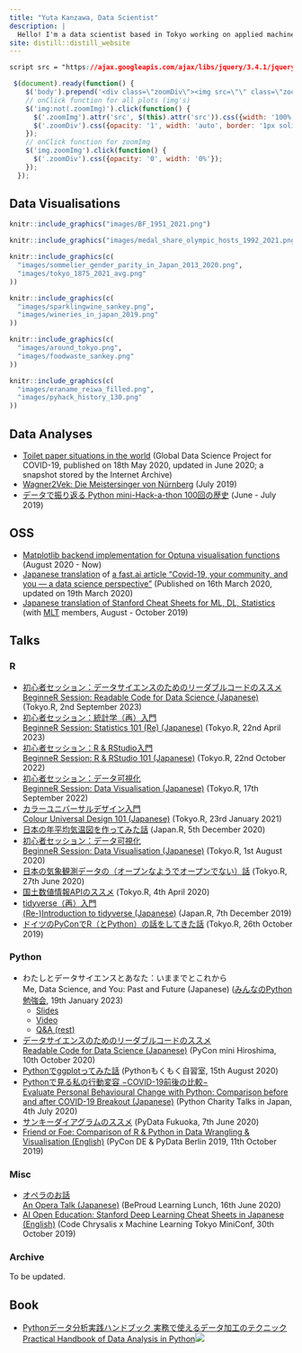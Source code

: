 ```yaml
---
title: "Yuta Kanzawa, Data Scientist"
description: |
  Hello! I'm a data scientist based in Tokyo working on applied machine learning, business intelligence and data visualisation. Always under construction.
site: distill::distill_website
---
```


```css
script src = "https://ajax.googleapis.com/ajax/libs/jquery/3.4.1/jquery.min.js"
```

```js
 $(document).ready(function() {
    $('body').prepend('<div class=\"zoomDiv\"><img src=\"\" class=\"zoomImg\"></div>');
    // onClick function for all plots (img's)
    $('img:not(.zoomImg)').click(function() {
      $('.zoomImg').attr('src', $(this).attr('src')).css({width: '100%'});
      $('.zoomDiv').css({opacity: '1', width: 'auto', border: '1px solid white', borderRadius: '5px', position: 'fixed', top: '55%', left: '50%', marginRight: '-50%', transform: 'translate(-50%, -50%)', boxShadow: '0px 0px 50px #888888', zIndex: '50', overflow: 'auto', maxHeight: '90%'});
    });
    // onClick function for zoomImg
    $('img.zoomImg').click(function() {
      $('.zoomDiv').css({opacity: '0', width: '0%'}); 
    });
  });
```

## Data Visualisations
```r
knitr::include_graphics("images/BF_1951_2021.png")
```
```r
knitr::include_graphics("images/medal_share_olympic_hosts_1992_2021.png")
```
```r
knitr::include_graphics(c(
  "images/sommelier_gender_parity_in_Japan_2013_2020.png",
  "images/tokyo_1875_2021_avg.png"
))
```
```r
knitr::include_graphics(c(
  "images/sparklingwine_sankey.png",
  "images/wineries_in_japan_2019.png"
))
```
```r
knitr::include_graphics(c(
  "images/around_tokyo.png",
  "images/foodwaste_sankey.png"
))
```
```r
knitr::include_graphics(c(
  "images/eraname_reiwa_filled.png",
  "images/pyhack_history_130.png"
))
```

## Data Analyses
- [Toilet paper situations in the world](http://web.archive.org/web/20210129183831/https://www.covid19analytics.org/post/toilet-paper-situations-in-the-world) (Global Data Science Project for COVID-19, published on 18th May 2020, updated in June 2020; a snapshot stored by the Internet Archive)
- [Wagner2Vek: Die Meistersinger von Nürnberg](Wagner2Vek_Meistersinger.html) (July 2019)
- [データで振り返る Python mini-Hack-a-thon 100回の歴史](Pyhack100thAniv.html) (June - July 2019)

## OSS
- [Matplotlib backend implementation for Optuna visualisation functions](https://github.com/optuna/optuna/pull/1756) (August 2020 - Now)
- [Japanese translation](https://qiita.com/yutakanzawa/items/89f313f4f26a3abc398e) of [a fast.ai article "Covid-19, your community, and you — a data science perspective"](https://www.fast.ai/2020/03/09/coronavirus/) (Published on 16th March 2020, updated on 19th March 2020)
- [Japanese translation of Stanford Cheat Sheets for ML, DL, Statistics](https://stanford.edu/~shervine/l/ja/teaching/) (with [MLT](https://www.mlt.ai) members, August - October 2019)

## Talks
### R
- [初心者セッション：データサイエンスのためのリーダブルコードのススメ<br>BeginneR Session: Readable Code for Data Science (Japanese)](TokyoR/初心者セッション_データサイエンスのためのリーダブルコードのススメ_TokyoR_20230902.pdf) (Tokyo.R, 2nd September 2023)
- [初心者セッション：統計学（再）入門<br>BeginneR Session: Statistics 101 (Re) (Japanese)](TokyoR/初心者セッション_統計学（再）入門_TokyoR_20230422.pdf) (Tokyo.R, 22nd April 2023)
- [初心者セッション：R & RStudio入門<br>BeginneR Session: R & RStudio 101 (Japanese)](TokyoR/初心者セッション_R&RStudio入門_TokyoR_20221022.pdf) (Tokyo.R, 22nd October 2022)
- [初心者セッション：データ可視化<br>BeginneR Session: Data Visualisation (Japanese)](TokyoR/初心者セッション_データ可視化_TokyoR_20220917.pdf) (Tokyo.R, 17th September 2022)
- [カラーユニバーサルデザイン入門<br>Colour Universal Design 101 (Japanese)](TokyoR/カラーユニバーサルデザイン入門_TokyoR_20210123.pdf) (Tokyo.R, 23rd January 2021)
- [日本の年平均気温図を作ってみた話](TokyoR/日本の年平均気温図を作ってみた話_JapanR_2020_20201205.pdf) (Japan.R, 5th December 2020)
- [初心者セッション：データ可視化<br>BeginneR Session: Data Visualisation (Japanese)](TokyoR/初心者セッション_データ可視化_TokyoR_20200801.pdf) (Tokyo.R, 1st August 2020)
- [日本の気象観測データの（オープンなようでオープンでない）話](TokyoR/日本の気象観測データの（オープンなようでオープンでない）話_TokyoR_20200627.pdf) (Tokyo.R, 27th June 2020)
- [国土数値情報APIのススメ](TokyoR/国土数値情報APIのススメ_TokyoR_20200404.pdf) (Tokyo.R, 4th April 2020)
- [tidyverse（再）入門<br>(Re-)Introduction to tidyverse (Japanese)](TokyoR/Tidyverse（再）入門_JapanR_2019_20191207.pdf) (Japan.R, 7th December 2019)
- [ドイツのPyConでR（とPython）の話をしてきた話](TokyoR/ドイツのPyConでR（とPython）の話をしてきた話_TokyoR_82_20191026.pdf) (Tokyo.R, 26th October 2019)

### Python
- わたしとデータサイエンスとあなた：いままでとこれから<br>Me, Data Science, and You: Past and Future (Japanese) ([みんなのPython勉強会](https://startpython.connpass.com/event/270311/), 19th January 2023)
  - [Slides](StaPy/わたしとデータサイエンスとあなた_いままでとこれから_みんなのPython勉強会_20230119.pdf)
  - [Video](https://youtu.be/dLkJura4TYc)
  - [Q&A (rest)](https://twitter.com/info_stapy/status/1616052911259398145)
- [データサイエンスのためのリーダブルコードのススメ<br>Readable Code for Data Science (Japanese)](PyCon/PyCon_mini_Hiroshima/データサイエンスのためのリーダブルコードのススメ_PyCon_mini_Hiroshima_20201010.pdf) (PyCon mini Hiroshima, 10th October 2020)
- [Pythonでggplotってみた話](misc/Pythonでggplotってみた話_Pythonもくもく自習室_20200815.pdf) (Pythonもくもく自習室, 15th August 2020)
- [Pythonで見る私の行動変容 −COVID-19前後の比較−<br>Evaluate Personal Behavioural Change with Python: Comparison before and after COVID-19 Breakout (Japanese)](PyCon/Python_Charity_Talks_in_Japan/Pythonで見る私の行動変容_−COVID-19前後の比較−_Python_Charity_Talks_in_Japan_20200704.pdf) (Python Charity Talks in Japan, 4th July 2020)
- [サンキーダイアグラムのススメ](PyData/サンキーダイアグラムのススメ_PyData_Fukuoka_20200607.pdf) (PyData Fukuoka, 7th June 2020)
- [Friend or Foe: Comparison of R & Python in Data Wrangling & Visualisation (English)](PyConDE2019/Friend_or_Foe_Comparison_of_R_&_Python_in_Data_Wrangling_&_Visualisation_PyConDE_2019Oct.pdf) (PyCon DE & PyData Berlin 2019, 11th October 2019)

### Misc
- [オペラのお話<br>An Opera Talk (Japanese)](misc/オペラのお話_BPLL_20200616_公開用.pdf) (BeProud Learning Lunch, 16th June 2020)
- [AI Open Education: Stanford Deep Learning Cheat Sheets in Japanese (English)](MLT/AI_Open_Education_Stanford_Deep_Learning_Cheat_Sheets_in_Japanese_MLT_CodeChrysalis_20191030.pdf) (Code Chrysalis x Machine Learning Tokyo MiniConf, 30th October 2019)

### Archive
To be updated.

## Book
- [Pythonデータ分析実践ハンドブック 実務で使えるデータ加工のテクニック<br>Practical Handbook of Data Analysis in Python](https://book.impress.co.jp/books/1122101021)![](https://img.ips.co.jp/ij/22/1122101021/1122101021-520x.jpg)